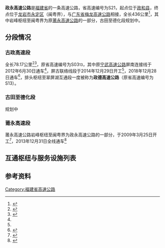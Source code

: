 {{中国高速公路信息框
|省名=Fujian
|编号=S21
|名称=政和 - 永定高速公路
|路线简称=政永
|自定头部=[[File:Fujian_Expwy_S21_sign_no_name.svg|100px]]
|规划总里程=436
|起点=[[政和县|政和县]]王大厝枢纽
|终点=[[龙岩市|龙岩市]][[永定区_(龙岩市)|永定区]]（闽粤界）
|始建日期=2009年3月25日
|最近通车日期=2018年12月28日
}}
'''政永高速公路'''是[[福建省|福建省]]的一条高速公路，省高速编号为S21，起点位于[[政和县|政和县]]，终点位于[[龙岩市|龙岩市]][[永定区_(龙岩市)|永定区]]（闽粤界），与[[广东省|广东省]][[梅龙高速公路|梅龙高速公路]]相接，全长436公里<ref>{{Cite web|title=福建省交通运输厅 福建省发展和改革委员会关于印发福建省高速公路网规划（2016-2030年）的通知_规划与解读_福建省交通运输厅|url=http://jtyst.fujian.gov.cn/zwgk/ghjh/zxgh/201702/t20170222_3454840.htm|accessdate=2020-11-22|work=jtyst.fujian.gov.cn}}</ref>，其中岩峰枢纽至闽粤界为原[[莆永高速公路|莆永高速公路]]的一部分，古田至德化段规划中。

==分段情况==
===古政高速段===
全长78.17公里<ref name="分段1">{{Cite web|title=宁武高速公路宁德段建成通车_交通要闻_福建省交通运输厅|url=http://jtyst.fujian.gov.cn/zwgk/jtyw/jtyw/201207/t20120702_493592.htm|accessdate=2020-11-22|work=jtyst.fujian.gov.cn}}{{Dead link}}</ref><ref name="分段2">{{Cite web|title=2018年前 福州至屏南开车或将仅需1小时_福州新闻_福建_新闻中心_台海网|url=http://www.taihainet.com/news/fujian/szjj/2015-01-01/1352933.html|accessdate=2020-11-22|work=www.taihainet.com|archive-date=2020-11-29|archive-url=https://web.archive.org/web/20201129132056/http://www.taihainet.com/news/fujian/szjj/2015-01-01/1352933.html|dead-url=no}}</ref>，原省高速编号为S03<small>13</small>，其中原[[宁武高速公路|宁武高速公路]]屏南连接线于2012年6月30日通车<ref name="分段1"/>，屏古联络线段于2014年12月29日开工<ref name="分段2"/>，2018年12月28日通车<ref>{{Cite web|title=屏南：海西高速公路网屏古联络线今日正式通车_ 区县动态_ 宁德市人民政府|url=http://www.ningde.gov.cn/zwgk/gzdt/qxdt/201901/t20190102_882596.htm|accessdate=2020-11-22|work=www.ningde.gov.cn|archive-date=2020-11-22|archive-url=https://web.archive.org/web/20201122063645/http://www.ningde.gov.cn/zwgk/gzdt/qxdt/201901/t20190102_882596.htm|dead-url=no}}</ref>，排头枢纽至翠屏湖互通段一度被称为'''政德高速公路'''（原省高速编号为S13）。

===古田至德化段===
规划中
===莆永高速段===
{{Main|莆永高速公路}}
莆永高速公路岩峰枢纽至闽粤界为政永高速公路的一部分，于2009年3月25日开工<ref>{{Cite web|title=福建双永高速公路开工|url=http://www.chinahighway.com/news/2009/324446.php|accessdate=2020-11-22|work=www.chinahighway.com|archive-date=2020-11-30|archive-url=https://web.archive.org/web/20201130032025/http://www.chinahighway.com/news/2009/324446.php|dead-url=no}}</ref>，2013年12月31日全线通车<ref>{{Cite web|title=莆永高速全线通车 安永德到福州节省1小时_大闽网_腾讯网|url=https://fj.qq.com/a/20140101/001562.htm|accessdate=2020-11-22|work=fj.qq.com|archive-date=2020-11-29|archive-url=https://web.archive.org/web/20201129121125/https://fj.qq.com/a/20140101/001562.htm|dead-url=no}}</ref>
==互通枢纽与服务设施列表==
{{Start expwy exit box|place=1}}
{{Expwy exit group|古政高速段|place=1}}
{{Expwy exit item|type=H|name=王大厝|dist start=0|place=[[南平市|南平市]]<br/>[[政和县|政和县]]|place rows=1|highway connection={{China Expwy Name|G1514}}}}
{{Expwy exit item|type=E|name=白水洋|dist start=14|place=[[宁德市|宁德市]]<br/>[[屏南县|屏南县]]|place rows=4|road connection={{中国国道名|235}}}}
{{Expwy exit item|type=E|name=屏南|dist start=27|road connection={{中国国道名|237}}}}
{{Expwy exit item|type=E|name=屏南甘棠|dist start=41|road connection={{中国国道名|235}}}}
{{Expwy exit item|type=S|name=鸳鸯溪|dist start=43}}
{{Expwy exit item|type=H|name=吉巷|dist start=57|place=[[宁德市|宁德市]]<br/>[[古田县|古田县]]|place rows=5|state=U|highway connection={{China Expwy Name|S10|P=Fujian}}|comment=与{{China Expwy Name|S10|P=Fujian}}共线段起点}}
{{Expwy exit item|type=E|name=古田大桥|dist start=68|state=C|road connection=金泰线}}
{{Expwy exit item|type=S|name=临水宫|dist start=73|state=C}}
{{Expwy exit item|type=E|name=古田翠屏湖|dist start=79|state=C}}
{{Expwy exit item|type=H|name=排头|dist start=88|state=C|highway connection={{China Expwy Name|G3}}<br/>{{China Expwy Name|S10|P=Fujian}}|comment=与{{China Expwy Name|S10|P=Fujian}}共线段终点，古田至德化段规划中，两端接入点未知，暂为共线终点}}
{{Expwy exit group|原莆永高速段|place=1}}
{{Expwy exit item|type=H|name=岩峰|dist start=251(156)(74)|state=C|place=[[泉州市|泉州市]]<br/>[[永春县|永春县]]|place rows=1|highway connection={{China Expwy Name|G2517}}<br/>{{China Expwy Name|G72}}<br/>{{China Expwy Name|S55|P=Fujian}}|comment=与{{China Expwy Name|G2517}}共线段起点，古田至德化段规划中，两端接入点未知，现为原莆永高速段起点}}
{{Expwy exit item|type=H|name=洋中|dist start=258(163)|state=C|place=[[泉州市|泉州市]]<br/>[[安溪县|安溪县]]|place rows=6|highway connection={{China Expwy Name|G2517}}|comment=与{{China Expwy Name|G2517}}共线段终点}}
{{Expwy exit item|type=E|name=安溪湖头|dist start=267|road connection={{中国省道名|307|P=福建}}}}
{{Expwy exit item|type=E|name=安溪剑斗|dist start=278|road connection={{中国县道名|340}}}}
{{Expwy exit item|type=S|name=槐植|dist start=287}}
{{Expwy exit item|type=E|name=安溪感德|dist start=289|road connection={{中国县道名|340}}}}
{{Expwy exit item|type=E|name=安溪福田|dist start=309|road connection={{中国县道名|340}}}}
{{Expwy exit item|type=E|name=溪南|dist start=326|place=[[龙岩市|龙岩市]]<br/>[[漳平市|漳平市]]|place rows=4|road connection={{中国国道名|235}}}}
{{Expwy exit item|type=H|name=和平|dist start=338|highway connection={{China Expwy Name|S30|P=Fujian}}}}
{{Expwy exit item|type=S|name=和平|dist start=343}}
{{Expwy exit item|type=E|name=漳平|dist start=345|road connection=迎宾路}}
{{Expwy exit item|type=E|name=苏坂|dist start=360|place=[[龙岩市|龙岩市]]<br/>[[新罗区|新罗区]]|place rows=7|road connection={{中国国道名|235}}}}
{{Expwy exit item|type=E|name=雁石|dist start=371|road connection={{中国国道名|235}}}}
{{Expwy exit item|type=H|name=富溪|highway connection=[[龙岩东联络线高速公路|龙岩东联络线]]}}
{{Expwy exit item|type=E|name=龙岩北|dist start=387|road connection={{中国国道名|235}}}}
{{Expwy exit item|type=S|name=湖洋|dist start=397}}
{{Expwy exit item|type=H|name=龙门|dist start=400(151)|highway connection={{China Expwy Name|G76}}}}
{{Expwy exit item|type=EH|name=龙岩南|dist start=409(15)|highway connection={{China Expwy Name|S76|P=Fujian}}|road connection={{中国国道名|235}}|comment=往S76限S76东向出入，西向出}}
{{Expwy exit item|type=E|name=高陂|dist start=418|place=[[龙岩市|龙岩市]]<br/>[[永定区_(龙岩市)|永定区]]|place rows=8|road connection={{中国国道名|235}}}}
{{Expwy exit item|type=ES|name=永定坎市|alias=坎市|dist start=426|road connection={{中国县道名|621}}}}
{{Expwy exit item|type=H|name=上北|dist start=439(0)|highway connection={{China Expwy Name|S67|P=Fujian}}}}
{{Expwy exit item|type=E|name=岐岭|alias=永定土楼|dist start=448|road connection={{中国国道名|235}}}}
{{Expwy exit item|type=H|name=丰村|dist start=459|highway connection={{China Expwy Name|S40|P=Fujian}}}}
{{Expwy exit item|type=E|name=永定下洋|dist start=465|road connection=侨兴大道（{{中国国道名|235}}）}}
{{Expwy exit item|type=S|name=下洋|dist start=471|}}
{{Expwy exit item|type=T|name=闽粤主线|dist start=476|state=D|comment=已拆除}}
{{Expwy exit item|type=B|name=闽粤界|place=闽粤界|dist start=477|place rows=1|highway connection={{China Expwy Name|S12|P=Guangdong}}}}
{{End expwy exit box|place=1}}

==参考资料==
{{Reflist}}
{{福建省高速公路}}

[[Category:福建省高速公路|Category:福建省高速公路]]